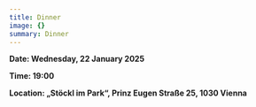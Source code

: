 ```yaml
---
title: Dinner
image: {}
summary: Dinner
---
```

**Date: Wednesday, 22 January 2025**

**Time: 19:00**

**Location: „Stöckl im Park“, Prinz Eugen Straße 25, 1030 Vienna** 
